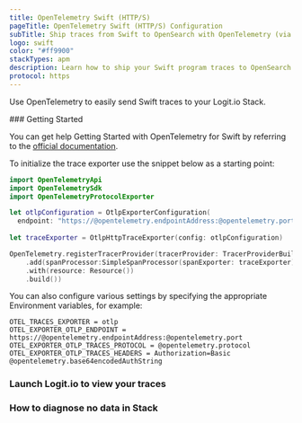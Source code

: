 ```yaml
---
title: OpenTelemetry Swift (HTTP/S)
pageTitle: OpenTelemetry Swift (HTTP/S) Configuration
subTitle: Ship traces from Swift to OpenSearch with OpenTelemetry (via HTTP/S)
logo: swift
color: "#ff9900"
stackTypes: apm
description: Learn how to ship your Swift program traces to OpenSearch with our example configurations.
protocol: https
---
```


Use OpenTelemetry to easily send Swift traces to your Logit.io Stack.

<Steps>
  ### Getting Started

  You can get help Getting Started with OpenTelemetry for Swift by referring to the 
  [official documentation](https://opentelemetry.io/docs/instrumentation/swift/getting-started/).
        
  To initialize the trace exporter use the snippet below as a starting point:

  ```swift copy showLineNumbers /@opentelemetry.endpointAddress/ /@opentelemetry.port/
  import OpenTelemetryApi
  import OpenTelemetrySdk
  import OpenTelemetryProtocolExporter

  let otlpConfiguration = OtlpExporterConfiguration(
    endpoint: "https://@opentelemetry.endpointAddress:@opentelemetry.port")
    
  let traceExporter = OtlpHttpTraceExporter(config: otlpConfiguration)

  OpenTelemetry.registerTracerProvider(tracerProvider: TracerProviderBuilder()
      .add(spanProcessor:SimpleSpanProcessor(spanExporter: traceExporter))
      .with(resource: Resource())
      .build())
  ```

  You can also configure various settings by specifying the appropriate Environment variables, for example:

  ```env copy /@opentelemetry.endpointAddress/ /@opentelemetry.port/ /@opentelemetry.base64encodedAuthString/ /@opentelemetry.protocol/
  OTEL_TRACES_EXPORTER = otlp
  OTEL_EXPORTER_OTLP_ENDPOINT = https://@opentelemetry.endpointAddress:@opentelemetry.port
  OTEL_EXPORTER_OTLP_TRACES_PROTOCOL = @opentelemetry.protocol
  OTEL_EXPORTER_OTLP_TRACES_HEADERS = Authorization=Basic @opentelemetry.base64encodedAuthString
  ```

  ### Launch Logit.io to view your traces

  <LaunchStack utmMedium="apm" utmCampaign="swift" source="apm_swift_http" />

  ### How to diagnose no data in Stack

  <DiagnoseNoData />
</Steps>